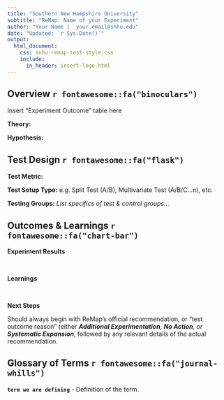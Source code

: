 ```yaml
---
title: "Southern New Hampshire University"
subtitle: "ReMap: Name of your Experiment"
author: "Your Name |  your.email@snhu.edu"
date: "Updated: `r Sys.Date()`"
output:
  html_document: 
    css: snhu-remap-test-style.css
    include:
      in_header: insert-logo.html
---
```



## Overview `r fontawesome::fa("binoculars")`

Insert "Experiment Outcome" table here

__Theory:__

__Hypothesis:__



## Test Design `r fontawesome::fa("flask")`

__Test Metric:__ 

__Test Setup Type:__ e.g. Split Test (A/B), Multivariate Test (A/B/C…n), etc.

__Testing Groups:__ *List specifics of test & control groups...*

## Outcomes & Learnings `r fontawesome::fa("chart-bar")`

__Experiment Results__

<br>

__Learnings__

<br>

__Next Steps__

Should always begin with ReMap's official recommendation, or "test outcome reason" (either *__Additional Experimentation__, __No Action__, or __Systematic Expansion__*, followed by any relevant details of the actual recommendation.


## Glossary of Terms `r fontawesome::fa("journal-whills")`

__`term we are defining`__ - Definition of the term.
